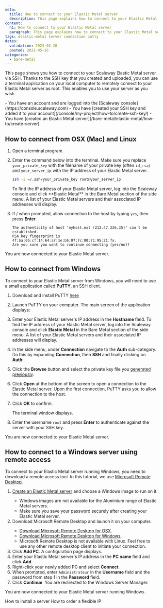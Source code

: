 ```yaml
---
meta:
  title: How to connect to your Elastic Metal server
  description: This page explains how to connect to your Elastic Metal server via SSH
content:
  h1: How to connect to your Elastic Metal server
  paragraph: This page explains how to connect to your Elastic Metal server via SSH
tags: elastic-metal server connection putty
dates:
  validation: 2023-03-20
  posted: 2021-05-26
categories:
  - bare-metal
---
```


This page shows you how to connect to your Scaleway Elastic Metal server via SSH. Thanks to the SSH key that you created and uploaded, you can use a terminal application on your local computer to remotely connect to your Elastic Metal server as root. This enables you to use your server as you wish.

<Macro id="iam-requirements" />

<Message type="requirement">
  - You have an account and are logged into the [Scaleway console](https://console.scaleway.com)
  - You have [created your SSH key and added it to your account](/console/my-project/how-to/create-ssh-key/)
  - You have [created an Elastic Metal server](/bare-metal/elastic-metal/how-to/create-server)
</Message>

## How to connect from OSX (Mac) and Linux

1. Open a terminal program.
2. Enter the command below into the terminal. Make sure you replace `your_private_key` with the filename of your private key (often `id_rsa`) and `your_server_ip` with the IP address of your Elastic Metal server.
    ```bash
    ssh -i ~/.ssh/your_private_key root@your_server_ip
    ```

    <Message type="tip">
      To find the IP address of your Elastic Metal server, log into the Scaleway console and click **Elastic Metal** in the Bare Metal section of the side menu. A list of your Elastic Metal servers and their associated IP addresses will display.
    </Message>
3. If / when prompted, allow connection to the host by typing `yes`, then press **Enter**.
    ```
    The authenticity of host 'myhost.ext (212.47.226.35)' can't be established.
    RSA key fingerprint is 4f:ba:65:cf:14:64:a7:1e:b6:07:7c:00:71:95:21:fa.
    Are you sure you want to continue connecting (yes/no)?
    ```

You are now connected to your Elastic Metal server.


## How to connect from Windows

To connect to your Elastic Metal server from Windows, you will need to use a small application called **PuTTY**, an SSH client.

1. Download and install PuTTY [here](https://www.chiark.greenend.org.uk/~sgtatham/putty/latest.html)
2. Launch PuTTY on your computer. The main screen of the application displays:
    <Lightbox src="scaleway-putty-main.webp" alt="" />
3. Enter your Elastic Metal server's IP address in the **Hostname** field.
    <Message type="tip">
    To find the IP address of your Elastic Metal server, log into the Scaleway console and
    click **Elastic Metal** in the Bare Metal section of the side menu. A list of your
    Elastic Metal servers and their associated IP addresses will display.

    </Message>
4. In the side menu, under **Connection** navigate to the **Auth** sub-category. Do this by expanding **Connection**, then **SSH** and finally clicking on **Auth**:
    <Lightbox src="scaleway-putty-ssh.webp" alt="" />
5. Click the **Browse** button and select the private key file you [generated previously](/console/my-project/how-to/create-ssh-key/).
6. Click **Open** at the bottom of the screen to open a connection to the Elastic Metal server. Upon the first connection, PuTTY asks you to allow the connection to the host.
7. Click **OK** to confirm.
    <Lightbox src="scaleway-putty-security.webp" alt="" />

    The terminal window displays.
8. Enter the username `root` and press **Enter** to authenticate against the server with your SSH key.
    <Lightbox src="scaleway-putty-logged.webp" alt="" />

You are now connected to your Elastic Metal server.

## How to connect to a Windows server using remote access

To connect to your Elastic Metal server running Windows, you need to download a remote access tool. In this tutorial, we use [Microsoft Remote Desktop](https://apps.apple.com/us/app/microsoft-remote-desktop/id1295203466?mt=12). 

1. [Create an Elastic Metal server](/bare-metal/elastic-metal/how-to/create-server/) and choose a Windows image to run on it.
    <Message type="important">
      - Windows images are not available for the Aluminium range of Elastic Metal servers.
      - Make sure you save your password securely after creating your Elastic Metal server.
    </Message>
2. Download Microsoft Remote Desktop and launch it on your computer.
    <Message type="note">
      - [Download Microsoft Remote Desktop for OSX](https://apps.apple.com/us/app/microsoft-remote-desktop/id1295203466?mt=12).
      - [Download Microsoft Remote Desktop for Windows](https://apps.microsoft.com/store/detail/microsoft-remote-desktop/9WZDNCRFJ3PS?hl=en-us&gl=us).
      - Microsoft Remote Desktop is not available with Linux. Feel free to use any other remote desktop client to initiate your connection.
    </Message>
3. Click **Add PC**. A configuration page displays.
    <Lightbox src="scaleway-configuration-page-microsoft-remote.webp" alt="" />
4. Enter your Elastic Metal server's IP address in the **PC name** field and click **Add**.
5. Right-click your newly added PC and select **Connect**.
6. When prompted, enter `Administrateur` in the **Username** field and the password from step 1 in the **Password** field.
7. Click **Continue**. You are redirected to the Windows Server Manager.

You are now connected to your Elastic Metal server running Windows.

<Navigation title="See Also">
  <PreviousButton to="/bare-metal/elastic-metal/how-to/install-server/">How to install a server</PreviousButton>
  <NextButton to="/bare-metal/elastic-metal/how-to/order-flexible-ip/">How to order a flexible IP</NextButton>
</Navigation>
